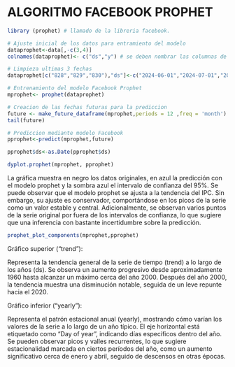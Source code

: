 # **ALGORITMO FACEBOOK PROPHET**



```r
library (prophet) # llamado de la libreria facebook.
```

```r
# Ajuste inicial de los datos para entramiento del modelo
dataprophet<-data[,-c(3,4)]
colnames(dataprophet)<- c("ds","y") # se deben nombrar las columnas de esta forma.
```

```r
# Limpieza ultimas 3 fechas
dataprophet[c("828","829","830"),"ds"]<-c("2024-06-01","2024-07-01","2024-08-01")
```


```r
# Entrenamiento del modelo Facebook Prophet
mprophet<- prophet(dataprophet)
```
```r
# Creacion de las fechas futuras para la prediccion
future <- make_future_dataframe(mprophet,periods = 12 ,freq = 'month')
tail(future)
```
```r
# Prediccion mediante modelo Facebook
pprophet<-predict(mprophet,future)
```

```r
pprophet$ds<-as.Date(pprophet$ds)
```


```r
dyplot.prophet(mprophet, pprophet)
```


La gráfica muestra en negro los datos originales, en azul la predicción con el modelo prophet y la sombra azul el intervalo de confianza del 95%. Se puede observar que el modelo prophet se ajusta a la tendencia del IPC. Sin embargo, su ajuste es conservador, comportándose en los picos de la serie como un valor estable y central. Adicionalmente, se observan varios puntos de la serie original por fuera de los intervalos de confianza, lo que sugiere que una inferencia con bastante incertidumbre sobre la predicción.

```r
prophet_plot_components(mprophet,pprophet)
```

Gráfico superior ("trend"):

Representa la tendencia general de la serie de tiempo (trend) a lo largo de los años (ds).
Se observa un aumento progresivo desde aproximadamente 1960 hasta alcanzar un máximo cerca del año 2000.
Después del año 2000, la tendencia muestra una disminución notable, seguida de un leve repunte hacia el 2020.


Gráfico inferior ("yearly"):

Representa el patrón estacional anual (yearly), mostrando cómo varían los valores de la serie a lo largo de un año típico.
El eje horizontal está etiquetado como "Day of year", indicando días específicos dentro del año.
Se pueden observar picos y valles recurrentes, lo que sugiere estacionalidad marcada en ciertos períodos del año, como un aumento significativo cerca de enero y abril, seguido de descensos en otras épocas.

